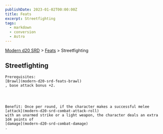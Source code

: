 ```yaml
---
publishDate: 2023-01-02T00:00:00Z
title: Feats
excerpt: Streetfighting
tags:
  - markdown
  - conversion
  - Astro
---
```


[Modern d20 SRD](/#modernD20) > [Feats](modern-d20-srd-feats-index) > Streetfighting

## Streetfighting




    Prerequisites:
    [Brawl](modern-d20-srd-feats-brawl)
    , base attack bonus +2.




    Benefit: Once per round, if the character makes a successful melee
    [attack](modern-d20-srd-combat-attack-roll)
    with an unarmed strike or a light weapon, the character deals an extra 1d4 points of
    [damage](modern-d20-srd-combat-damage)
    .
